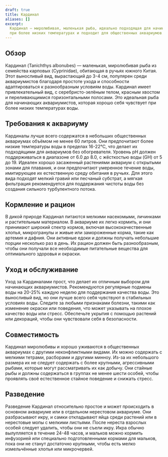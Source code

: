 ```yaml
---
draft: true
title: Кардинал
aliases: []
excerpt:
  Кардинал — миролюбивая, маленькая рыба, идеально подходящая для начинающих аквариумистов. Она хорошо себя чувствует
  при более низких температурах и подходит для общественных аквариумов.
---
```


## Обзор

Кардинал (Tanichthys albonubes) — маленькая, миролюбивая рыба из семейства карповых (Cyprinidae), обитающая в ручьях
южного Китая. Этот выносливый вид, вырастающий до 3-4 см, популярен среди аквариумистов благодаря простоте ухода и
способности адаптироваться к разнообразным условиям воды. Кардинал имеет привлекательный вид, с серебристо-зелёным
телом, красным хвостом и переливающимися горизонтальными полосами. Это идеальная рыба для начинающих аквариумистов,
которая хорошо себя чувствует при более низких температурах воды.

## Требования к аквариуму

Кардиналы лучше всего содержатся в небольших общественных аквариумах объёмом не менее 60 литров. Они предпочитают более
низкие температуры воды в пределах 16-22°C, что делает их подходящими для аквариумов без обогревателя. Уровень pH должен
поддерживаться в диапазоне от 6.0 до 8.0, с жёсткостью воды (GH) от 5 до 19. Идеален хорошо засаженный растениями
аквариум с открытыми зонами для плавания, и они предпочитают умеренное течение воды, имитирующее их естественную среду
обитания в ручьях. Для этого вида подходят мелкий гравий или песчаный субстрат, а мягкая фильтрация рекомендуется для
поддержания чистоты воды без создания сильного турбулентного потока.

## Кормление и рацион

В дикой природе Кардинал питаются мелкими насекомыми, личинками и растительным материалом. В аквариуме их легко кормить,
и они принимают широкий спектр кормов, включая высококачественные хлопья, микрогранулы и живые или замороженные корма,
такие как артемия и дафния. Они активные едоки и должны получать небольшие порции несколько раз в день. Их рацион должен
быть разнообразным, чтобы они получали все необходимые питательные вещества для оптимального здоровья и окраски.

## Уход и обслуживание

Уход за Кардиналами прост, что делает их отличным выбором для начинающих аквариумистов. Рекомендуются регулярные подмены
воды на 20-25% каждую неделю для поддержания качества воды. Это выносливый вид, но они лучше всего себя чувствуют в
стабильных условиях воды. Следите за любыми признаками болезни, такими как изменение окраски или поведения, что может
указывать на плохое качество воды или стресс. Обеспечьте укрытия с помощью растений или декораций, чтобы они чувствовали
себя в безопасности.

## Совместимость

Кардинал миролюбивы и хорошо уживаются в общественных аквариумах с другими неконфликтными видами. Их можно содержать с
мелкими тетрами, расборами и другими минноу. Из-за их небольшого размера их не следует содержать с более крупными,
агрессивными рыбами, которые могут рассматривать их как добычу. Они стайные рыбы и должны содержаться в группах не менее
шести особей, чтобы проявлять своё естественное стайное поведение и снижать стресс.

## Разведение

Разведение Кардинал относительно простое и может происходить в основном аквариуме или в отдельном нерестовом аквариуме.
Они разбрасывают икру, и самки откладывают яйца среди растений или в нерестовые мопы с мелкими листьями. После нереста
взрослых особей следует удалить, чтобы они не съели икру. Икра обычно вылупляется в течение 24-48 часов, и мальков можно
кормить инфузорией или специально подготовленными кормами для мальков, пока они не станут достаточно крупными, чтобы
есть мелко измельчённые хлопья или микрочервей.
